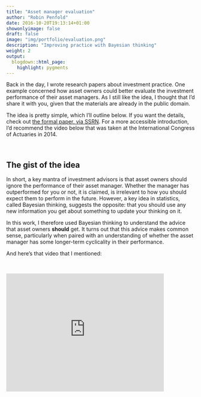 ```yaml
---
title: "Asset manager evaluation"
author: "Robin Penfold"
date: 2016-10-20T19:13:14+01:00
showonlyimage: false
draft: false
image: "img/portfolio/evaluation.png"
description: "Improving practice with Bayesian thinking"
weight: 2
output:
  blogdown::html_page:
    highlight: pygments
---
```


Back in the day, I wrote research papers about investment practice. 
One example concerned how asset owners could better evaluate the investment performance of their asset managers. As I still like the idea, I thought that I'd share it with you, given that the materials are already in the public domain.

The idea is pretty simple, which I'll outline below. If you want the details, check out [the formal paper, via SSRN](http://papers.ssrn.com/sol3/papers.cfm?abstract_id=2101771). For a more accessible introduction, I'd recommend the video below that was taken at the International Congress of Actuaries in 2014.

<p class="half-line">&nbsp;</p>

## The gist of the idea

In short, a key mantra of investment advisors is that asset owners should ignore the performance of their asset manager. Whether the manager has outperformed for you or not, it is claimed, is irrelevant to how you should expect them to perform in the future. However, a key idea in statistics, called Bayesian thinking, suggests the opposite: that you should use any new information you get about something to update your thinking on it. 

In this work, I therefore used Bayesian thinking to understand the advice that asset owners **should** get. It turns out that this advice makes common sense, particularly when paired with an understanding of whether the asset manager has some longer-term cyclicality in their performance.

And here's that video that I mentioned:

<p class="half-line">&nbsp;</p>

<iframe width="420" height="315" src="https://www.youtube.com/embed/xutu2axBa0o" frameborder="0"> </iframe>

<p class="half-line">&nbsp;</p>

<object data="https://www.p0bs.com/portfolio/EARL-2018.pdf"></object>

